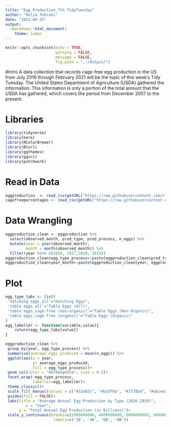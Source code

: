 ```yaml
---
title: "Egg_Production_7th TidyTuesday"
author: "Helia Tehrani"
date: "2023-04-25"
output:
  rmarkdown::html_document:
    theme: lumen
---
```


```r
knitr::opts_chunk$set(echo = TRUE,
                      warning = FALSE,
                      message = FALSE,
                      fig.path = "../Output/")
```

#Intro
A data collection that records cage-free egg production in the US from July 2016 through February 2021 will be the topic of this week's Tidy Tuesday. The United States Department of Agriculture (USDA) gathered the information. This information is only a portion of the total amount that the USDA has gathered, which covers the period from December 2007 to the present.

# Libraries
```r
library(tidyverse)
library(here)
library(RColorBrewer)
library(RCurl)
library(ggthemes)
library(ggsci)
library(patchwork)
```

# Read in Data
```r
eggproduction  <- read_csv(getURL("https://raw.githubusercontent.com/rfordatascience/tidytuesday/master/data/2023/2023-04-11/egg-production.csv"))
cagefreepercentages <- read_csv(getURL("https://raw.githubusercontent.com/rfordatascience/tidytuesday/master/data/2023/2023-04-11/cage-free-percentages.csv"))
```

# Data Wrangling
```r
eggproduction_clean <- eggproduction %>%
  select(observed_month, prod_type, prod_process, n_eggs) %>%
  mutate(year = year(observed_month),
         month = month(observed_month)) %>%
  filter(year %in% c(2016, 2017,2018, 2019))
eggproduction_clean$egg_type_process<-paste(eggproduction_clean$prod_type, eggproduction_clean$prod_process, sep="_")
eggproduction_clean$year_month<-paste(eggproduction_clean$year, eggproduction_clean$month, sep="_")
```

# Plot
```r
egg_type_labs <- list(
 'hatching eggs_all'="Hatching Eggs",
 'table eggs_all'="Table Eggs (All)",
 'table eggs_cage-free (non-organic)'="Table Eggs (Non-Organic)",
 'table eggs_cage-free (organic)'="Table Eggs (Organic)"
)
egg_labeller <- function(variable,value){
    return(egg_type_labs[value])
}

eggproduction_clean %>%
 group_by(year, egg_type_process) %>%
 summarise(average_eggs_produced = mean(n_eggs)) %>%
 ggplot(aes(x = year,
            y= average_eggs_produced,
            fill = egg_type_process))+
 geom_col(color = "darkmagenta", size = 0.5)+
 facet_wrap(~egg_type_process,
            labeller=egg_labeller)+
 theme_classic()+
 scale_fill_manual(values = c("#33a02c", "#b2df8a", "#1f78b4", "#a6cee3")) +
 guides(fill = FALSE)+
 labs(title = "Average Annual Egg Production by Type (2016-2019)",
         x = "Year",
      y = "Total Annual Egg Production (in Billions)")+
 scale_y_continuous(breaks=c(2000000000, 4000000000, 6000000000, 8000000000),
                     labels=c('2B', '4B', '6B', '8B'))
```


